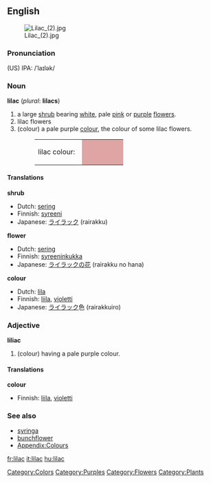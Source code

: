 {{Wikipedia}}
==English==
[[Image:Lilac (2).jpg|thumb]]
===Pronunciation===
(US) IPA: /ˈlaɪlək/

===Noun===
'''lilac''' (''plural'': '''lilacs''')
#a large [[shrub]] bearing [[white]], pale [[pink]] or [[purple]] [[flower]]s.
#lilac flowers
#(colour) a pale purple [[color|colour]], the colour of some lilac flowers.
#:<table><tr><td>lilac colour: &nbsp;</td><td bgcolor="#DEA5A4" width="80">&nbsp; </td></tr></table>

====Translations====
'''shrub'''
{{top}}
*Dutch: [[sering]]
*Finnish: [[syreeni]]
*Japanese: [[ライラック]] (rairakku)
{{mid}}
{{bottom}}

'''flower'''
{{top}}
*Dutch: [[sering]]
*Finnish: [[syreeninkukka]]
*Japanese: [[ライラック]]の[[花]] (rairakku no hana)
{{mid}}
{{bottom}}

'''colour'''
{{top}}
*Dutch: [[lila]]
*Finnish: [[liila]], [[violetti]]
*Japanese: [[ライラック]]色 (rairakkuiro)
{{mid}}
{{bottom}}

===Adjective===
'''liliac'''
#(colour) having a pale purple colour.

====Translations====
'''colour'''
{{top}}
*Finnish: [[liila]], [[violetti]]
{{mid}}
{{bottom}}

===See also===
*[[syringa]]
*[[bunchflower]]
*[[Wiktionary_Appendix:Colours|Appendix:Colours]]

[[Category:Colors]]
[[Category:Purples]]
[[Category:Flowers]]
[[Category:Plants]]

[[fr:lilac]]
[[it:lilac]]
[[hu:lilac]]